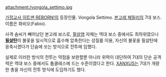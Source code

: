 attachment:/vongola_settimo.jpg

[[가정교사 히트맨 REBORN!]]의 등장인물.
Vongola Settimo. [[본고레 패밀리]]의 7대 보스. 이름은 화비오(Fabio).

사격 솜씨가 빼어났던 본고레 보스로, [[필살염]] 자체는 역대 보스 중에서도 최하위였으나 '''[[필살탄]]'''이 불꽃을 일시적으로 흡수해 압축한다는 성질를 이용, 자신의 불꽃을 필살탄에 응축시켰다가 단숨에 쏘는 방식으로 전투에 임했다.

실제로 이러한 방식의 전투는 약점을 보완할뿐 아니라 위력이 대단하여 7대의 단순 공격력은 역대 보스 중에서도 톱클레스에 드는 수준이였다고 한다.
[[XANXUS]]는 7대가 개량한 총을 자신의 전투 방식에 도입하기도 했다.
